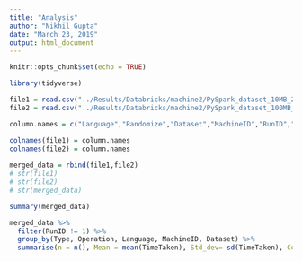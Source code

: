 ```yaml
---
title: "Analysis"
author: "Nikhil Gupta"
date: "March 23, 2019"
output: html_document
---
```


```r
knitr::opts_chunk$set(echo = TRUE)
```

```r
library(tidyverse)

```

```r
file1 = read.csv("../Results/Databricks/machine2/PySpark_dataset_10MB_20190323_1900.csv")
file2 = read.csv("../Results/Databricks/machine2/PySpark_dataset_100MB_20190323_1935.csv")

column.names = c("Language","Randomize","Dataset","MachineID","RunID","Type","Operation","TimeTaken")

colnames(file1) = column.names
colnames(file2) = column.names  
 
merged_data = rbind(file1,file2)
# str(file1)
# str(file2)
# str(merged_data)

summary(merged_data)
```

```r
merged_data %>% 
  filter(RunID != 1) %>%
  group_by(Type, Operation, Language, MachineID, Dataset) %>%
  summarise(n = n(), Mean = mean(TimeTaken), Std_dev= sd(TimeTaken), Coeff_Var = Mean/Std_dev)
```

